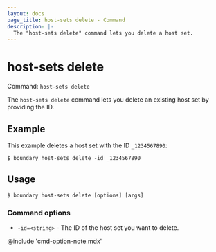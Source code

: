 ```yaml
---
layout: docs
page_title: host-sets delete - Command
description: |-
  The "host-sets delete" command lets you delete a host set.
---
```


# host-sets delete

Command: `host-sets delete`

The `host-sets delete` command lets you delete an existing host set by providing the ID.

## Example

This example deletes a host set with the ID `_1234567890`:

```shell-session
$ boundary host-sets delete -id _1234567890
```

## Usage

<CodeBlockConfig hideClipboard>

```shell-session
$ boundary host-sets delete [options] [args]
```

</CodeBlockConfig>

### Command options

- `-id=<string>` - The ID of the host set you want to delete.

@include 'cmd-option-note.mdx'